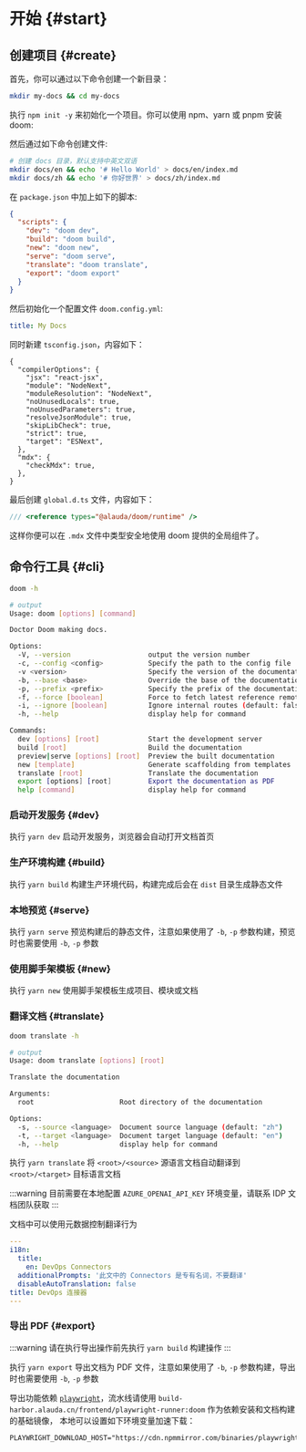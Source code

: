 # 开始 \{#start}

## 创建项目 \{#create}

首先，你可以通过以下命令创建一个新目录：

```bash
mkdir my-docs && cd my-docs
```

执行 `npm init -y` 来初始化一个项目。你可以使用 npm、yarn 或 pnpm 安装 doom:

<PackageManagerTabs command="install -D @alauda/doom typescript" />

然后通过如下命令创建文件:

```bash
# 创建 docs 目录，默认支持中英文双语
mkdir docs/en && echo '# Hello World' > docs/en/index.md
mkdir docs/zh && echo '# 你好世界' > docs/zh/index.md
```

在 `package.json` 中加上如下的脚本:

```json
{
  "scripts": {
    "dev": "doom dev",
    "build": "doom build",
    "new": "doom new",
    "serve": "doom serve",
    "translate": "doom translate",
    "export": "doom export"
  }
}
```

然后初始化一个配置文件 `doom.config.yml`:

```yaml
title: My Docs
```

同时新建 `tsconfig.json`，内容如下：

```jsonc
{
  "compilerOptions": {
    "jsx": "react-jsx",
    "module": "NodeNext",
    "moduleResolution": "NodeNext",
    "noUnusedLocals": true,
    "noUnusedParameters": true,
    "resolveJsonModule": true,
    "skipLibCheck": true,
    "strict": true,
    "target": "ESNext",
  },
  "mdx": {
    "checkMdx": true,
  },
}
```

最后创建 `global.d.ts` 文件，内容如下：

```ts
/// <reference types="@alauda/doom/runtime" />
```

这样你便可以在 `.mdx` 文件中类型安全地使用 doom 提供的全局组件了。

## 命令行工具 \{#cli}

```bash
doom -h

# output
Usage: doom [options] [command]

Doctor Doom making docs.

Options:
  -V, --version                   output the version number
  -c, --config <config>           Specify the path to the config file
  -v <version>                    Specify the version of the documentation
  -b, --base <base>               Override the base of the documentation
  -p, --prefix <prefix>           Specify the prefix of the documentation base
  -f, --force [boolean]           Force to fetch latest reference remotes or scaffolding templates, otherwise use local cache (default: false)
  -i, --ignore [boolean]          Ignore internal routes (default: false)
  -h, --help                      display help for command

Commands:
  dev [options] [root]            Start the development server
  build [root]                    Build the documentation
  preview|serve [options] [root]  Preview the built documentation
  new [template]                  Generate scaffolding from templates
  translate [root]                Translate the documentation
  export [options] [root]         Export the documentation as PDF
  help [command]                  display help for command
```

### 启动开发服务 \{#dev}

执行 `yarn dev` 启动开发服务，浏览器会自动打开文档首页

### 生产环境构建 \{#build}

执行 `yarn build` 构建生产环境代码，构建完成后会在 `dist` 目录生成静态文件

### 本地预览 \{#serve}

执行 `yarn serve` 预览构建后的静态文件，注意如果使用了 `-b`, `-p` 参数构建，预览时也需要使用 `-b`, `-p` 参数

### 使用脚手架模板 \{#new}

执行 `yarn new` 使用脚手架模板生成项目、模块或文档

### 翻译文档 \{#translate}

```bash
doom translate -h

# output
Usage: doom translate [options] [root]

Translate the documentation

Arguments:
  root                     Root directory of the documentation

Options:
  -s, --source <language>  Document source language (default: "zh")
  -t, --target <language>  Document target language (default: "en")
  -h, --help               display help for command
```

执行 `yarn translate` 将 `<root>/<source>` 源语言文档自动翻译到 `<root>/<target>` 目标语言文档

:::warning
目前需要在本地配置 `AZURE_OPENAI_API_KEY` 环境变量，请联系 IDP 文档团队获取
:::

文档中可以使用元数据控制翻译行为

```yaml
---
i18n:
  title:
    en: DevOps Connectors
  additionalPrompts: '此文中的 Connectors 是专有名词，不要翻译'
  disableAutoTranslation: false
title: DevOps 连接器
---
```

### 导出 PDF \{#export}

:::warning
请在执行导出操作前先执行 `yarn build` 构建操作
:::

执行 `yarn export` 导出文档为 PDF 文件，注意如果使用了 `-b`, `-p` 参数构建，导出时也需要使用 `-b`, `-p` 参数

导出功能依赖 [`playwright`](https://playwright.dev)，流水线请使用 `build-harbor.alauda.cn/frontend/playwright-runner:doom` 作为依赖安装和文档构建的基础镜像，
本地可以设置如下环境变量加速下载：

```dotenv title=".env.yarn"
PLAYWRIGHT_DOWNLOAD_HOST="https://cdn.npmmirror.com/binaries/playwright"
```
